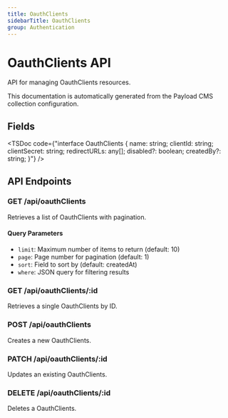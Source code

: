 ```yaml
---
title: OauthClients
sidebarTitle: OauthClients
group: Authentication
---
```



# OauthClients API

API for managing OauthClients resources.

<Callout type="info">
  This documentation is automatically generated from the Payload CMS collection configuration.
</Callout>


## Fields

<TSDoc code={"interface OauthClients {
  name: string;
  clientId: string;
  clientSecret: string;
  redirectURLs: any[];
  disabled?: boolean;
  createdBy?: string;
}"} />




## API Endpoints

### GET /api/oauthClients
Retrieves a list of OauthClients with pagination.

#### Query Parameters
- `limit`: Maximum number of items to return (default: 10)
- `page`: Page number for pagination (default: 1)
- `sort`: Field to sort by (default: createdAt)
- `where`: JSON query for filtering results

### GET /api/oauthClients/:id
Retrieves a single OauthClients by ID.

### POST /api/oauthClients
Creates a new OauthClients.

### PATCH /api/oauthClients/:id
Updates an existing OauthClients.

### DELETE /api/oauthClients/:id
Deletes a OauthClients.

